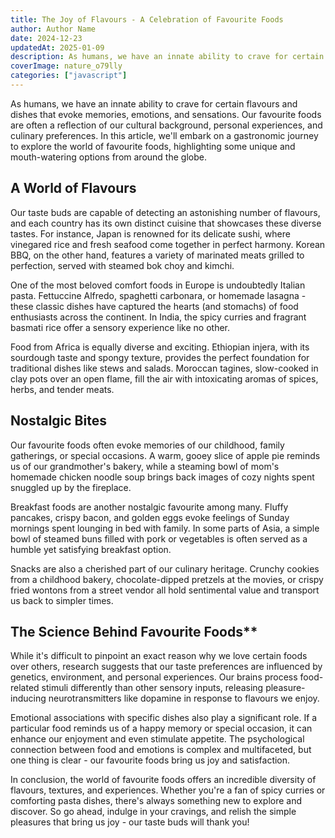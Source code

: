 ```yaml
---
title: The Joy of Flavours - A Celebration of Favourite Foods
author: Author Name
date: 2024-12-23
updatedAt: 2025-01-09
description: As humans, we have an innate ability to crave for certain flavours and dishes that evoke memories, emotions, and sensations. Our favourite foods are often a reflection of our cultural background, personal experiences, and culinary preferences. In this article, we'll embark on a gastronomic journey to explore the world of favourite foods, highlighting some unique and mouth-watering options from around the globe.
coverImage: nature_o79lly
categories: ["javascript"]
---
```


As humans, we have an innate ability to crave for certain flavours and dishes that evoke memories, emotions, and sensations. Our favourite foods are often a reflection of our cultural background, personal experiences, and culinary preferences. In this article, we'll embark on a gastronomic journey to explore the world of favourite foods, highlighting some unique and mouth-watering options from around the globe.

<SuspendedArticleImage src="nature_o79lly" alt="nature in its finest" />

## A World of Flavours

Our taste buds are capable of detecting an astonishing number of flavours, and each country has its own distinct cuisine that showcases these diverse tastes. For instance, Japan is renowned for its delicate sushi, where vinegared rice and fresh seafood come together in perfect harmony. Korean BBQ, on the other hand, features a variety of marinated meats grilled to perfection, served with steamed bok choy and kimchi.

One of the most beloved comfort foods in Europe is undoubtedly Italian pasta. Fettuccine Alfredo, spaghetti carbonara, or homemade lasagna - these classic dishes have captured the hearts (and stomachs) of food enthusiasts across the continent. In India, the spicy curries and fragrant basmati rice offer a sensory experience like no other.

Food from Africa is equally diverse and exciting. Ethiopian injera, with its sourdough taste and spongy texture, provides the perfect foundation for traditional dishes like stews and salads. Moroccan tagines, slow-cooked in clay pots over an open flame, fill the air with intoxicating aromas of spices, herbs, and tender meats.

## Nostalgic Bites

Our favourite foods often evoke memories of our childhood, family gatherings, or special occasions. A warm, gooey slice of apple pie reminds us of our grandmother's bakery, while a steaming bowl of mom's homemade chicken noodle soup brings back images of cozy nights spent snuggled up by the fireplace.

Breakfast foods are another nostalgic favourite among many. Fluffy pancakes, crispy bacon, and golden eggs evoke feelings of Sunday mornings spent lounging in bed with family. In some parts of Asia, a simple bowl of steamed buns filled with pork or vegetables is often served as a humble yet satisfying breakfast option.

Snacks are also a cherished part of our culinary heritage. Crunchy cookies from a childhood bakery, chocolate-dipped pretzels at the movies, or crispy fried wontons from a street vendor all hold sentimental value and transport us back to simpler times.

## The Science Behind Favourite Foods\*\*

While it's difficult to pinpoint an exact reason why we love certain foods over others, research suggests that our taste preferences are influenced by genetics, environment, and personal experiences. Our brains process food-related stimuli differently than other sensory inputs, releasing pleasure-inducing neurotransmitters like dopamine in response to flavours we enjoy.

Emotional associations with specific dishes also play a significant role. If a particular food reminds us of a happy memory or special occasion, it can enhance our enjoyment and even stimulate appetite. The psychological connection between food and emotions is complex and multifaceted, but one thing is clear - our favourite foods bring us joy and satisfaction.

In conclusion, the world of favourite foods offers an incredible diversity of flavours, textures, and experiences. Whether you're a fan of spicy curries or comforting pasta dishes, there's always something new to explore and discover. So go ahead, indulge in your cravings, and relish the simple pleasures that bring us joy - our taste buds will thank you!
